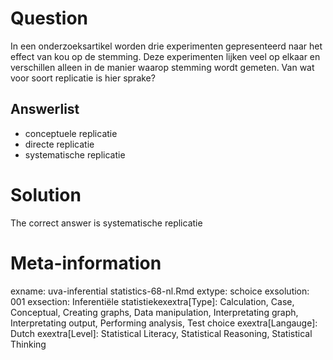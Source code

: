 Question
========

In een onderzoeksartikel worden drie experimenten gepresenteerd naar het effect van kou op de stemming. Deze experimenten lijken veel op elkaar en verschillen alleen in de manier waarop stemming wordt gemeten. Van wat voor soort replicatie is hier sprake? 

Answerlist
----------
* conceptuele replicatie
* directe replicatie
* systematische replicatie

Solution
========

The correct answer is  systematische replicatie 

Meta-information
================
exname: uva-inferential statistics-68-nl.Rmd 
extype: schoice 
exsolution: 001 
exsection: Inferentiële statistiekexextra[Type]: Calculation, Case, Conceptual, Creating graphs, Data manipulation, Interpretating graph, Interpretating output, Performing analysis, Test choice 
exextra[Langauge]: Dutch 
exextra[Level]: Statistical Literacy, Statistical Reasoning, Statistical Thinking 
